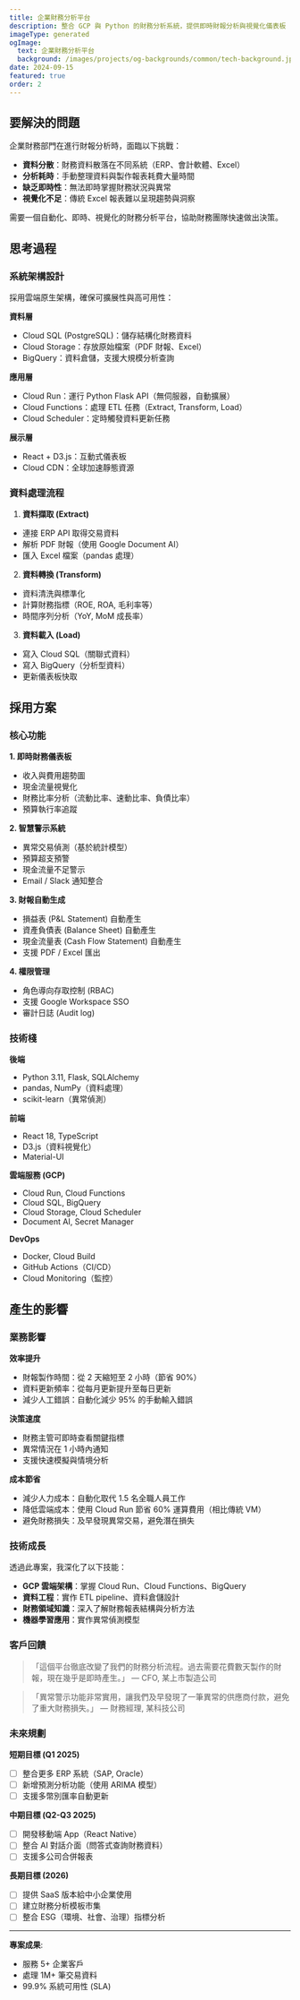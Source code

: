 ```yaml
---
title: 企業財務分析平台
description: 整合 GCP 與 Python 的財務分析系統，提供即時財報分析與視覺化儀表板
imageType: generated
ogImage:
  text: 企業財務分析平台
  background: /images/projects/og-backgrounds/common/tech-background.jpg
date: 2024-09-15
featured: true
order: 2
---
```


## 要解決的問題

企業財務部門在進行財報分析時，面臨以下挑戰：

- **資料分散**：財務資料散落在不同系統（ERP、會計軟體、Excel）
- **分析耗時**：手動整理資料與製作報表耗費大量時間
- **缺乏即時性**：無法即時掌握財務狀況與異常
- **視覺化不足**：傳統 Excel 報表難以呈現趨勢與洞察

需要一個自動化、即時、視覺化的財務分析平台，協助財務團隊快速做出決策。

## 思考過程

### 系統架構設計

採用雲端原生架構，確保可擴展性與高可用性：

**資料層**

- Cloud SQL (PostgreSQL)：儲存結構化財務資料
- Cloud Storage：存放原始檔案（PDF 財報、Excel）
- BigQuery：資料倉儲，支援大規模分析查詢

**應用層**

- Cloud Run：運行 Python Flask API（無伺服器，自動擴展）
- Cloud Functions：處理 ETL 任務（Extract, Transform, Load）
- Cloud Scheduler：定時觸發資料更新任務

**展示層**

- React + D3.js：互動式儀表板
- Cloud CDN：全球加速靜態資源

### 資料處理流程

1. **資料擷取 (Extract)**

- 連接 ERP API 取得交易資料
- 解析 PDF 財報（使用 Google Document AI）
- 匯入 Excel 檔案（pandas 處理）

2. **資料轉換 (Transform)**

- 資料清洗與標準化
- 計算財務指標（ROE, ROA, 毛利率等）
- 時間序列分析（YoY, MoM 成長率）

3. **資料載入 (Load)**

- 寫入 Cloud SQL（關聯式資料）
- 寫入 BigQuery（分析型資料）
- 更新儀表板快取

## 採用方案

### 核心功能

**1. 即時財務儀表板**

- 收入與費用趨勢圖
- 現金流量視覺化
- 財務比率分析（流動比率、速動比率、負債比率）
- 預算執行率追蹤

**2. 智慧警示系統**

- 異常交易偵測（基於統計模型）
- 預算超支預警
- 現金流量不足警示
- Email / Slack 通知整合

**3. 財報自動生成**

- 損益表 (P&L Statement) 自動產生
- 資產負債表 (Balance Sheet) 自動產生
- 現金流量表 (Cash Flow Statement) 自動產生
- 支援 PDF / Excel 匯出

**4. 權限管理**

- 角色導向存取控制 (RBAC)
- 支援 Google Workspace SSO
- 審計日誌 (Audit log)

### 技術棧

**後端**

- Python 3.11, Flask, SQLAlchemy
- pandas, NumPy（資料處理）
- scikit-learn（異常偵測）

**前端**

- React 18, TypeScript
- D3.js（資料視覺化）
- Material-UI

**雲端服務 (GCP)**

- Cloud Run, Cloud Functions
- Cloud SQL, BigQuery
- Cloud Storage, Cloud Scheduler
- Document AI, Secret Manager

**DevOps**

- Docker, Cloud Build
- GitHub Actions（CI/CD）
- Cloud Monitoring（監控）

## 產生的影響

### 業務影響

**效率提升**

- 財報製作時間：從 2 天縮短至 2 小時（節省 90%）
- 資料更新頻率：從每月更新提升至每日更新
- 減少人工錯誤：自動化減少 95% 的手動輸入錯誤

**決策速度**

- 財務主管可即時查看關鍵指標
- 異常情況在 1 小時內通知
- 支援快速模擬與情境分析

**成本節省**

- 減少人力成本：自動化取代 1.5 名全職人員工作
- 降低雲端成本：使用 Cloud Run 節省 60% 運算費用（相比傳統 VM）
- 避免財務損失：及早發現異常交易，避免潛在損失

### 技術成長

透過此專案，我深化了以下技能：

- **GCP 雲端架構**：掌握 Cloud Run、Cloud Functions、BigQuery
- **資料工程**：實作 ETL pipeline、資料倉儲設計
- **財務領域知識**：深入了解財務報表結構與分析方法
- **機器學習應用**：實作異常偵測模型

### 客戶回饋

> 「這個平台徹底改變了我們的財務分析流程。過去需要花費數天製作的財報，現在幾乎是即時產生。」
> — CFO, 某上市製造公司

> 「異常警示功能非常實用，讓我們及早發現了一筆異常的供應商付款，避免了重大財務損失。」
> — 財務經理, 某科技公司

### 未來規劃

**短期目標 (Q1 2025)**

- [ ] 整合更多 ERP 系統（SAP, Oracle）
- [ ] 新增預測分析功能（使用 ARIMA 模型）
- [ ] 支援多幣別匯率自動更新

**中期目標 (Q2-Q3 2025)**

- [ ] 開發移動端 App（React Native）
- [ ] 整合 AI 對話介面（問答式查詢財務資料）
- [ ] 支援多公司合併報表

**長期目標 (2026)**

- [ ] 提供 SaaS 版本給中小企業使用
- [ ] 建立財務分析模板市集
- [ ] 整合 ESG（環境、社會、治理）指標分析

---

**專案成果**:

- 服務 5+ 企業客戶
- 處理 1M+ 筆交易資料
- 99.9% 系統可用性 (SLA)
